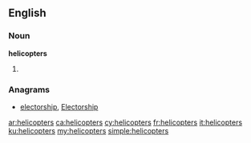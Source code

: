 ==English==

===Noun===
'''helicopters'''

# {{plural of|helicopter}}

===Anagrams===
* [[electorship#English|electorship]], [[Electorship#English|Electorship]]

[[ar:helicopters]]
[[ca:helicopters]]
[[cy:helicopters]]
[[fr:helicopters]]
[[it:helicopters]]
[[ku:helicopters]]
[[my:helicopters]]
[[simple:helicopters]]